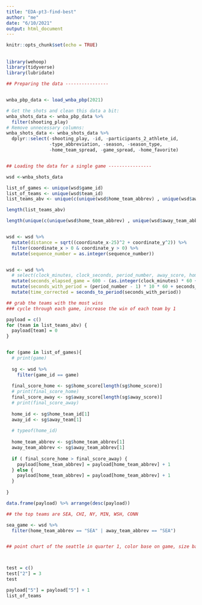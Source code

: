 ```yaml
---
title: "EDA-pt3-find-best"
author: "me"
date: "6/10/2021"
output: html_document
---
```


```r
knitr::opts_chunk$set(echo = TRUE)
```

## 

```r

library(wehoop)
library(tidyverse)
library(lubridate)

## Preparing the data ----------------


wnba_pbp_data <- load_wnba_pbp(2021)

# Get the shots and clean this data a bit:
wnba_shots_data <- wnba_pbp_data %>%
  filter(shooting_play)
# Remove unnecessary columns:
wnba_shots_data <- wnba_shots_data %>%
  dplyr::select(-shooting_play, -id, -participants_2_athlete_id,
                -type_abbreviation, -season, -season_type, 
                -home_team_spread, -game_spread, -home_favorite)


## Loading the data for a single game ----------------

wsd <-wnba_shots_data

list_of_games <- unique(wsd$game_id)
list_of_teams <- unique(wsd$team_id)
list_teams_abv <- unique(c(unique(wsd$home_team_abbrev) , unique(wsd$away_team_abbrev)))

length(list_teams_abv)

length(unique(c(unique(wsd$home_team_abbrev) , unique(wsd$away_team_abbrev))))


wsd <- wsd %>% 
  mutate(distance = sqrt((coordinate_x-25)^2 + coordinate_y^2)) %>% 
  filter(coordinate_x > 0 & coordinate_y > 0) %>% 
  mutate(sequence_number = as.integer(sequence_number))


wsd <- wsd %>% 
  # select(clock_minutes, clock_seconds, period_number, away_score, home_score) %>% 
  mutate(seconds_elapsed_game = 600 - (as.integer(clock_minutes) * 60 + as.integer(clock_seconds))) %>% 
  mutate(seconds_with_period = (period_number - 1) * 10 * 60 + seconds_elapsed_game) %>% 
  mutate(time_corrected = seconds_to_period(seconds_with_period))


```



```r

## grab the teams with the most wins
### cycle through each game, increase the win of each team by 1

payload = c()
for (team in list_teams_abv) {
  payload[team] = 0
}


for (game in list_of_games){
  # print(game)
  
  sg <- wsd %>% 
    filter(game_id == game)
  
  final_score_home <- sg$home_score[length(sg$home_score)]
  # print(final_score_home)
  final_score_away <- sg$away_score[length(sg$away_score)]
  # print(final_score_away)
  
  home_id <- sg$home_team_id[1]
  away_id <- sg$away_team[1]
  
  # typeof(home_id)
  
  home_team_abbrev <- sg$home_team_abbrev[1]
  away_team_abbrev <- sg$away_team_abbrev[1]
  
  if ( final_score_home > final_score_away) {
    payload[home_team_abbrev] = payload[home_team_abbrev] + 1
  } else {
    payload[home_team_abbrev] = payload[home_team_abbrev] + 1
  }
  
}

data.frame(payload) %>% arrange(desc(payload))

## the top teams are SEA, CHI, NY, MIN, WSH, CONN
```


```r

sea_game <- wsd %>% 
  filter(home_team_abbrev == "SEA" | away_team_abbrev == "SEA") 


## point chart of the seattle in quarter 1, color base on game, size based on success




```







```r
test = c()
test["2"] = 3
test

payload["5"] = payload["5"] + 1
list_of_teams

```




